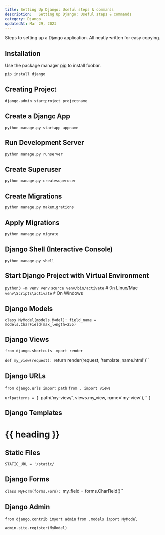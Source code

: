 ```yaml
---
title: Setting Up Django: Useful steps & commands
description:   Setting Up Django: Useful steps & commands
category: Django
updatedAt: Mar 29, 2023
---
```



Steps to setting up a Django application. All neatly written for easy copying.

## Installation

Use the package manager [pip](https://pip.pypa.io/en/stable/) to install foobar.

`pip install django`

## Creating Project

`django-admin startproject projectname`

## Create a Django App

`python manage.py startapp appname`

## Run Development Server

`python manage.py runserver`

## Create Superuser

`python manage.py createsuperuser`

## Create Migrations

`python manage.py makemigrations`

## Apply Migrations

`python manage.py migrate`

## Django Shell (Interactive Console)

`python manage.py shell`

## Start Django Project with Virtual Environment

`python3 -m venv venv`
`source venv/bin/activate`  # On Linux/Mac
`venv\Scripts\activate`  # On Windows

## Django Models

`class MyModel(models.Model):
    field_name = models.CharField(max_length=255)`

## Django Views

`from django.shortcuts import render`

`def my_view(request):
    `return render(request, 'template_name.html')``

## Django URLs

`from django.urls import path`
`from . import views`

`urlpatterns = [
    `path('my-view/', views.my_view, name='my-view'),``
`]`

## Django Templates

<!DOCTYPE html>
<html>
<head>
    <title>{{ page_title }}</title>
</head>
<body>
    <h1>{{ heading }}</h1>
</body>
</html>

## Static Files

`STATIC_URL = '/static/'`

## Django Forms

`class MyForm(forms.Form):
    `my_field = forms.CharField()``

## Django Admin

`from django.contrib import admin`
`from .models import MyModel`

`admin.site.register(MyModel)`